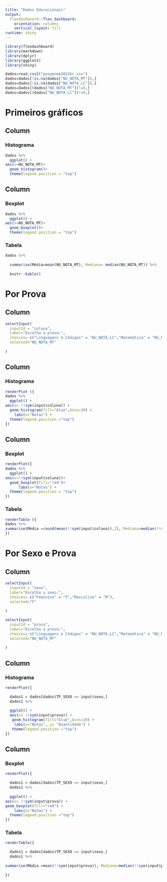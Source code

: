 ```yaml
---
title: "Dados Educacionais"
output: 
  flexdashboard::flex_dashboard:
    orientation: columns
    vertical_layout: fill
runtime: shiny
---
```


```r
library(flexdashboard)
library(markdown)
library(dplyr)
library(ggplot2)
library(shiny)

dados=read.csv2("pesqenem2022br.csv")
dados=dados[!is.na(dados["NU_NOTA_MT"]),]
dados=dados[!is.na(dados["NU_NOTA_LC"]),]
dados=dados[(dados["NU_NOTA_MT"])!=0,]
dados=dados[(dados["NU_NOTA_LC"])!=0,]
```

# Primeiros gráficos

Column {data-width=650}
-----------------------------------------------------------------------

### Histograma

```r

dados %>%
  ggplot() +
aes(x=NU_NOTA_MT)+
  geom_histogram()+
  theme(legend.position = "top")
```

Column {data-width=350}
-----------------------------------------------------------------------

### Boxplot

```r
dados %>%
  ggplot() +
aes(x=NU_NOTA_MT)+
  geom_boxplot()+
  theme(legend.position = "top")
```

### Tabela

```r
dados %>%
  
  summarise(Média=mean(NU_NOTA_MT), Mediana= median(NU_NOTA_MT)) %>%
  
  knitr::kable()
```

# Por Prova

Column{.sidebar}
-----------------------------------------------------------------------
```r
selectInput(
  inputId = "coluna",
  label="Escolha a prova:",
  choices= c("Linguagens e Códigos" = "NU_NOTA_LC","Matemática" = "NU_NOTA_MT"),
  selected="NU_NOTA_MT"
  
)

```

Column {data-width=650}
-----------------------------------------------------------------------
### Histograma

```r
renderPlot ({
dados %>%
  ggplot() +
aes(x= !!sym(input$coluna)) +
  geom_histogram(fill="blue",bins=30) +
    labs(x="Notas") +
  theme(legend.position ="top")
})
```

Column {data-width=350}
-----------------------------------------------------------------------
### Boxplot
```r
renderPlot({
dados %>%
  ggplot() +
aes(x=!!sym(input$coluna))+
  geom_boxplot(fill="red")+
      labs(x="Notas") +
  theme(legend.position = "top")
})
```



### Tabela

```r
renderTable ({
dados %>%
summarise(Média =round(mean(!!sym(input$coluna)),2), Mediana=median(!!sym(input$coluna))) 
})

```

# Por Sexo e Prova

Column{.sidebar}
-----------------------------------------------------------------------
```r
selectInput(
  inputId = "sexo",
  label="Escolha o sexo:",
  choices= c("Feminino" = "F","Masculino" = "M"),
  selected="F"
  
)

selectInput(
  inputId = "prova",
  label="Escolha a prova:",
  choices= c("Linguagens e Códigos" = "NU_NOTA_LC","Matemática" = "NU_NOTA_MT"),
  selected="NU_NOTA_MT"
  
)

```


Column {data-width=650}
-----------------------------------------------------------------------

### Histograma

```r

renderPlot({

  dados1 = dados[dados$TP_SEXO == input$sexo,]
  dados1 %>%
    
  ggplot() +
  aes(x= !!sym(input$prova)) +
   geom_histogram(fill="blue",bins=30) +
    labs(x="Notas", y= "Quantidade") +
   theme(legend.position ="top")
})

```

Column {data-width=350}
-----------------------------------------------------------------------

### Boxplot

```r
renderPlot({

  dados1 = dados[dados$TP_SEXO == input$sexo,]
  dados1 %>%
    
  ggplot() +
aes(x= !!sym(input$prova)) +
geom_boxplot(fill="red") +
    labs(x="Notas") +
  theme(legend.position ="top")
})

```

### Tabela


```r

renderTable({

  dados1 = dados[dados$TP_SEXO == input$sexo,]
  dados1 %>%
 
summarise(Média =mean(!!sym(input$prova)), Mediana=median(!!sym(input$prova)))
  
})
```
